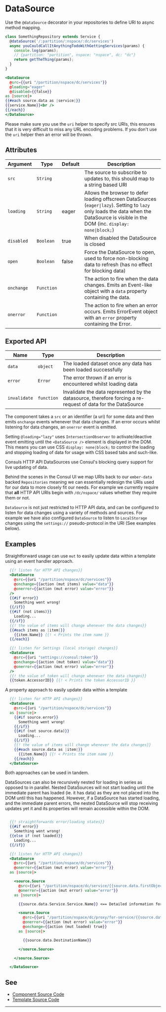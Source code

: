 # DataSource

Use the `@dataSource` decorator in your repositories to define URI to async
method mapping.

```javascript
class SomethingRepository extends Service {
  @dataSource('/:partition/:nspace/:dc/services')
  async youCouldCallItAnythingTodoWithGettingServices(params) {
    console.log(params);
    // {partition: "partition", nspace: "nspace", dc: "dc"}
    return getTheThing(params);
  }
}
```

```hbs preview-template
<DataSource
  @src={{uri "/partition/nspace/dc/services"}}
  @loading="eager"
  @disabled={{false}}
as |source|>
{{#each source.data as |service|}}
{{service.Name}}<br />
{{/each}}
</DataSource>
```


Please make sure you use the `uri` helper to specify src URIs, this ensures that it is very difficult to miss any URL encoding problems. If you don't use the `uri` helper then an error will be thrown.

## Attributes

| Argument | Type | Default | Description |
| --- | --- | --- | --- |
| `src` | `String` | | The source to subscribe to updates to, this should map to a string based URI |
| `loading` | `String` | eager | Allows the browser to defer loading offscreen DataSources (`eager\|lazy`). Setting to `lazy` only loads the data when the DataSource is visible in the DOM (inc. `display: none\|block;`) |
| `disabled` | `Boolean` | true | When disabled the DataSource is closed |
| `open` | `Boolean` | false | Force the DataSource to open, used to force non-blocking data to refresh (has no effect for blocking data) |
| `onchange` | `Function` |  | The action to fire when the data changes. Emits an Event-like object with a `data` property containing the data. |
| `onerror` | `Function` |  | The action to fire when an error occurs. Emits ErrorEvent object with an `error` property containing the Error. |

## Exported API

| Name | Type | Description |
| --- | --- | --- |
| `data`  | `object` | The loaded dataset once any data has been loaded successfully |
| `error` | `Error` |The error thrown if an error is encountered whilst loading data |
| `invalidate` | `function` | Invalidate the data represented by the datasource, therefore forcing a re-request of data for the DataSource |

The component takes a `src` or an identifier (a uri) for some data and then emits `onchange` events whenever that data changes. If an error occurs whilst listening for data changes, an `onerror` event is emitted.

Setting `@loading="lazy"` uses `IntersectionObserver` to activate/deactive event emitting until the `<DataSource />` element is displayed in the DOM. This means you can use CSS `display: none|block;` to control the loading and stopping loading of data for usage with CSS based tabs and such-like.

Consuls HTTP API DataSources use Consul's blocking query support for live updating of data.

Behind the scenes in the Consul UI we map URIs back to our `ember-data` backed `Repositories` meaning we can essentially redesign the URIs used for our data to more closely fit our needs. For example we currently require that **all** HTTP API URIs begin with `/dc/nspace/` values whether they require them or not.

`DataSource` is not just restricted to HTTP API data, and can be configured to listen for data changes using a variety of methods and sources. For example we have also configured `DataSource` to listen to `LocalStorage` changes using the `settings://` pseudo-protocol in the URI (See examples below).


## Examples

Straightforward usage can use `mut` to easily update data within a template using an event handler approach.

```hbs
  {{! listen for HTTP API changes}}
  <DataSource
    @src={{uri "/partition/nspace/dc/services"}}
    @onchange={{action (mut items) value="data"}}
    @onerror={{action (mut error) value="error"}}
  />
  {{#if error}}
    Something went wrong!
  {{/if}}
  {{#if (not items)}}
    Loading...
  {{/if}}
  {{! the value of items will change whenever the data changes}}
  {{#each items as |item|}}
    {{item.Name}} {{! < Prints the item name }}
  {{/each}}

  {{! listen for Settings (local storage) changes}}
  <DataSource
    @src={{uri "settings://consul:token"}}
    @onchange={{action (mut token) value="data"}}
    @onerror={{action (mut error) value="error"}}
  />
  {{! the value of token will change whenever the data changes}}
  {{token.AccessorID}} {{! < Prints the token AccessorID }}
```

A property approach to easily update data within a template

```hbs
  {{! listen for HTTP API changes}}
  <DataSource
    @src={{uri "/partition/nspace/dc/services"}}
  as |source|>
    {{#if source.error}}
      Something went wrong!
    {{/if}}
    {{#if (not source.data)}}
      Loading...
    {{/if}}
    {{! the value of items will change whenever the data changes}}
    {{#each source.data as |item|}}
      {{item.Name}} {{! < Prints the item name }}
    {{/each}}
  </DataSource>
```

Both approaches can be used in tandem.

DataSources can also be recursively nested for loading in series as opposed to in parallel. Nested DataSources will not start loading until the immediate parent has loaded (ie. it has data) as they are not placed into the DOM until this has happened. However, if a DataSource has started loading, and the immediate parent errors, the nested DataSource will stop receiving updates yet it and its properties will remain accessible within the DOM.

```hbs

  {{! straightforwards error/loading states}}
  {{#if error}}
    Something went wrong!
  {{else if (not loaded)}}
    Loading...
  {{/if}}

  {{! listen for HTTP API changes}}
  <DataSource
    @src={{uri "/partition/nspace/dc/services"}}
    @onerror={{action (mut error) value="error"}}
  as |source|>

    <source.Source
      @src={{uri "/partition/nspace/dc/service/{{source.data.firstObject.Name}}"}}
      @onerror={{action (mut error) value="error"}}
    as |source|>

      {{source.data.Service.Service.Name}} <== Detailed information for the first service

      <source.Source
        @src={{uri "/partition/nspace/dc/proxy/for-service/{{source.data.Service.ID}}"}}
        @onerror={{action (mut error) value="error"}}
        @onchange={{action (mut loaded) true}}
      as |source|>

        {{source.data.DestinationName}}

      </source.Source>

    </source.Source>

  </DataSource>
```

## See

- [Component Source Code](./index.js)
- [Template Source Code](./index.hbs)

---
